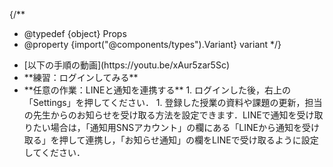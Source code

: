 
{/**
  * @typedef {object} Props
  * @property {import("@components/types").Variant} variant
  */}

<ul class="procedure">
  <If cond={props.variant === "oc"}>
    <li>[以下の手順の動画](https://youtu.be/xAur5zar5Sc)</li>
  </If>
  <li>
    **練習：ログインしてみる**
    <Login support={props.variant === "oc"} />
  </li>
  <li>
    **任意の作業：LINEと通知を連携する**
    1. ログインした後，右上の「Settings」を押してください．
    1. 登録した授業の資料や課題の更新，担当の先生からのお知らせを受け取る方法を設定できます．LINEで通知を受け取りたい場合は，「通知用SNSアカウント」の欄にある「LINEから通知を受け取る」を押して連携し，「お知らせ通知」の欄をLINEで受け取るように設定してください．
    <SetupNotification support={props.variant === "oc"} />
  </li>
</ul>

